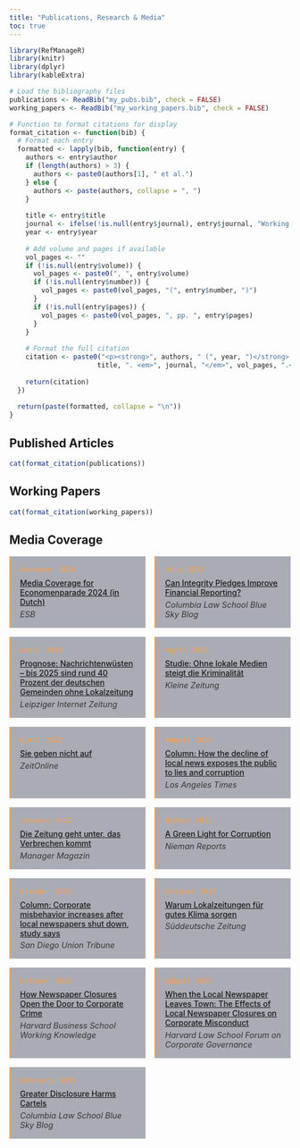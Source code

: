 ```yaml
---
title: "Publications, Research & Media"
toc: true
---
```


<!-- ## Journal Publications -->

```r
library(RefManageR)
library(knitr)
library(dplyr)
library(kableExtra)

# Load the bibliography files
publications <- ReadBib("my_pubs.bib", check = FALSE)
working_papers <- ReadBib("my_working_papers.bib", check = FALSE)

# Function to format citations for display
format_citation <- function(bib) {
  # Format each entry
  formatted <- lapply(bib, function(entry) {
    authors <- entry$author
    if (length(authors) > 3) {
      authors <- paste0(authors[1], " et al.")
    } else {
      authors <- paste(authors, collapse = ", ")
    }
    
    title <- entry$title
    journal <- ifelse(!is.null(entry$journal), entry$journal, "Working Paper")
    year <- entry$year
    
    # Add volume and pages if available
    vol_pages <- ""
    if (!is.null(entry$volume)) {
      vol_pages <- paste0(", ", entry$volume)
      if (!is.null(entry$number)) {
        vol_pages <- paste0(vol_pages, "(", entry$number, ")")
      }
      if (!is.null(entry$pages)) {
        vol_pages <- paste0(vol_pages, ", pp. ", entry$pages)
      }
    }
    
    # Format the full citation
    citation <- paste0("<p><strong>", authors, " (", year, ")</strong>. ", 
                      title, ". <em>", journal, "</em>", vol_pages, ".</p>")
    
    return(citation)
  })
  
  return(paste(formatted, collapse = "\n"))
}
```

## Published Articles

::: {.research-papers}


```r
cat(format_citation(publications))
```

:::



## Working Papers

::: {.research-papers}

```r
cat(format_citation(working_papers))
```

:::


## Media Coverage

::: {.media-coverage}

<div class="media-item">
<div class="media-date">December 2024</div>
<div class="media-title"><a href="https://esb.nu/economenparade-2024/">Media Coverage for Economenparade 2024 (in Dutch)</a></div>
<div class="media-source"><em>ESB</em></div>
</div>

<div class="media-item">
<div class="media-date">July 2023</div>
<div class="media-title"><a href="https://clsbluesky.law.columbia.edu/2023/07/12/can-integrity-pledges-improve-financial-reporting/">Can Integrity Pledges Improve Financial Reporting?</a></div>
<div class="media-source"><em>Columbia Law School Blue Sky Blog</em></div>
</div>

<div class="media-item">
<div class="media-date">April 2023</div>
<div class="media-title"><a href="https://www.l-iz.de/bildung/medien/2023/04/prognose-nachrichtenwusten-bis-2025-sind-rund-40-prozent-ohne-lokalzeitung-524584">Prognose: Nachrichtenwüsten – bis 2025 sind rund 40 Prozent der deutschen Gemeinden ohne Lokalzeitung</a></div>
<div class="media-source"><em>Leipziger Internet Zeitung</em></div>
</div>

<div class="media-item">
<div class="media-date">April 2023</div>
<div class="media-title"><a href="https://www.kleinezeitung.at/kultur/medien/6120796/Ergebnisse-von-USForschern_Studie_Ohne-lokale-Medien-steigt-die">Studie: Ohne lokale Medien steigt die Kriminalität</a></div>
<div class="media-source"><em>Kleine Zeitung</em></div>
</div>

<div class="media-item">
<div class="media-date">April 2022</div>
<div class="media-title"><a href="https://www.zeit.de/2022/16/lokaljournalismus-rueckgang-zeitung-schliessung">Sie geben nicht auf</a></div>
<div class="media-source"><em>ZeitOnline</em></div>
</div>

<div class="media-item">
<div class="media-date">August 2022</div>
<div class="media-title"><a href="https://www.latimes.com/business/story/2022-08-29/decline-of-local-news?consumer=googlenews">Column: How the decline of local news exposes the public to lies and corruption</a></div>
<div class="media-source"><em>Los Angeles Times</em></div>
</div>

<div class="media-item">
<div class="media-date">January 2022</div>
<div class="media-title"><a href="https://www.manager-magazin.de/harvard/management/kriminalitaet-von-managern-die-fehlende-kontrolle-der-presse-a-f22d69e5-0002-0001-0000-000185432237">Die Zeitung geht unter, das Verbrechen kommt</a></div>
<div class="media-source"><em>Manager Magazin</em></div>
</div>

<div class="media-item">
<div class="media-date">Winter 2021</div>
<div class="media-title"><a href="https://niemanreports.org/articles/a-green-light-for-corruption/">A Green Light for Corruption</a></div>
<div class="media-source"><em>Nieman Reports</em></div>
</div>

<div class="media-item">
<div class="media-date">October 2021</div>
<div class="media-title"><a href="https://www.sandiegouniontribune.com/columnists/story/2021-10-22/column-study-says-corporate-misbehavior-increases-after-local-newspapers-shut-down">Column: Corporate misbehavior increases after local newspapers shut down, study says</a></div>
<div class="media-source"><em>San Diego Union Tribune</em></div>
</div>

<div class="media-item">
<div class="media-date">October 2021</div>
<div class="media-title"><a href="https://www.sueddeutsche.de/wirtschaft/lokalzeitungen-umweltkriminalitaet-studie-1.5444839">Warum Lokalzeitungen für gutes Klima sorgen</a></div>
<div class="media-source"><em>Süddeutsche Zeitung</em></div>
</div>

<div class="media-item">
<div class="media-date">October 2021</div>
<div class="media-title"><a href="https://hbswk.hbs.edu/item/how-newspaper-closures-open-the-door-to-corporate-crime">How Newspaper Closures Open the Door to Corporate Crime</a></div>
<div class="media-source"><em>Harvard Business School Working Knowledge</em></div>
</div>

<div class="media-item">
<div class="media-date">August 2021</div>
<div class="media-title"><a href="https://corpgov.law.harvard.edu/2021/08/25/when-the-local-newspaper-leaves-town-the-effects-of-local-newspaper-closures-on-corporate-misconduct/">When the Local Newspaper Leaves Town: The Effects of Local Newspaper Closures on Corporate Misconduct</a></div>
<div class="media-source"><em>Harvard Law School Forum on Corporate Governance</em></div>
</div>

<div class="media-item">
<div class="media-date">February 2015</div>
<div class="media-title"><a href="https://clsbluesky.law.columbia.edu/2015/02/04/greater-disclosure-harms-cartels/">Greater Disclosure Harms Cartels</a></div>
<div class="media-source"><em>Columbia Law School Blue Sky Blog</em></div>
</div>
:::

```{=html}
<style>
/* Publications and media coverage styling */
.research-papers p {
  margin-bottom: 1.5rem;
  border-left: 3px solid rgba(255, 158, 69, 0.7);
  padding-left: 1rem;
  background: rgba(44, 51, 71, 0.4);
  padding: 1rem;
}

.media-coverage {
  display: grid;
  grid-template-columns: 1fr;
  gap: 1rem;
}

@media (min-width: 768px) {
  .media-coverage {
    grid-template-columns: repeat(2, 1fr);
  }
}

.media-item {
  border-left: 3px solid rgba(255, 158, 69, 0.7);
  padding: 1rem;
  background: rgba(44, 51, 71, 0.4);
  transition: transform 0.3s ease, box-shadow 0.3s ease;
}

.media-item:hover {
  transform: translateY(-3px);
  box-shadow: 0 5px 15px rgba(0, 0, 0, 0.1);
  background: rgba(44, 51, 71, 0.6);
}

.media-date {
  font-family: "Space Mono", monospace;
  font-size: 0.8rem;
  color: #ff9e45;
  margin-bottom: 0.5rem;
}

.media-title {
  font-weight: 500;
  margin-bottom: 0.3rem;
}

.media-source {
  font-size: 0.9rem;
  opacity: 0.8;
}
</style>
```
